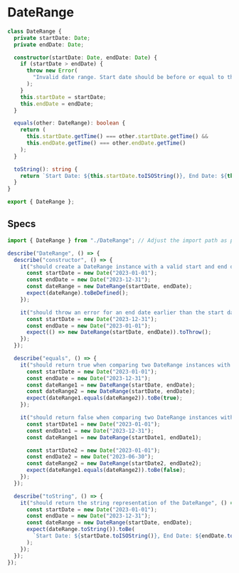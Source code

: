 # DateRange

```ts copy
class DateRange {
  private startDate: Date;
  private endDate: Date;

  constructor(startDate: Date, endDate: Date) {
    if (startDate > endDate) {
      throw new Error(
        "Invalid date range. Start date should be before or equal to the end date."
      );
    }
    this.startDate = startDate;
    this.endDate = endDate;
  }

  equals(other: DateRange): boolean {
    return (
      this.startDate.getTime() === other.startDate.getTime() &&
      this.endDate.getTime() === other.endDate.getTime()
    );
  }

  toString(): string {
    return `Start Date: ${this.startDate.toISOString()}, End Date: ${this.endDate.toISOString()}`;
  }
}

export { DateRange };
```

## Specs

```ts copy
import { DateRange } from "./DateRange"; // Adjust the import path as per your project structure

describe("DateRange", () => {
  describe("constructor", () => {
    it("should create a DateRange instance with a valid start and end date", () => {
      const startDate = new Date("2023-01-01");
      const endDate = new Date("2023-12-31");
      const dateRange = new DateRange(startDate, endDate);
      expect(dateRange).toBeDefined();
    });

    it("should throw an error for an end date earlier than the start date", () => {
      const startDate = new Date("2023-12-31");
      const endDate = new Date("2023-01-01");
      expect(() => new DateRange(startDate, endDate)).toThrow();
    });
  });

  describe("equals", () => {
    it("should return true when comparing two DateRange instances with the same start and end date", () => {
      const startDate = new Date("2023-01-01");
      const endDate = new Date("2023-12-31");
      const dateRange1 = new DateRange(startDate, endDate);
      const dateRange2 = new DateRange(startDate, endDate);
      expect(dateRange1.equals(dateRange2)).toBe(true);
    });

    it("should return false when comparing two DateRange instances with different start or end date", () => {
      const startDate1 = new Date("2023-01-01");
      const endDate1 = new Date("2023-12-31");
      const dateRange1 = new DateRange(startDate1, endDate1);

      const startDate2 = new Date("2023-01-01");
      const endDate2 = new Date("2023-06-30");
      const dateRange2 = new DateRange(startDate2, endDate2);
      expect(dateRange1.equals(dateRange2)).toBe(false);
    });
  });

  describe("toString", () => {
    it("should return the string representation of the DateRange", () => {
      const startDate = new Date("2023-01-01");
      const endDate = new Date("2023-12-31");
      const dateRange = new DateRange(startDate, endDate);
      expect(dateRange.toString()).toBe(
        `Start Date: ${startDate.toISOString()}, End Date: ${endDate.toISOString()}`
      );
    });
  });
});
```
